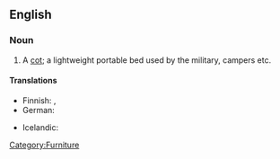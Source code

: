 ==English==

===Noun===
{{en-noun|sg=[[camp]] [[bed]]}}

# A [[cot]]; a lightweight portable bed used by the military, campers etc.

====Translations====
{{trans-top|a cot}}
* Finnish: {{t-|fi|kenttävuode}}, {{t-|fi|telttasänky}}
* German: {{t-|de|Feldbett|n}}
{{trans-mid}}
* Icelandic: {{t-|is|beddi|m}}
{{trans-bottom}}

[[Category:Furniture]]